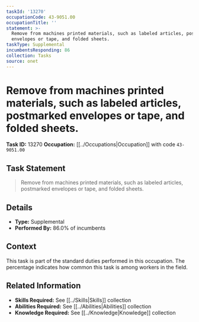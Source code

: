 ```yaml
---
taskId: '13270'
occupationCode: 43-9051.00
occupationTitle: ''
statement: >-
  Remove from machines printed materials, such as labeled articles, postmarked
  envelopes or tape, and folded sheets.
taskType: Supplemental
incumbentsResponding: 86
collection: Tasks
source: onet
---
```

# Remove from machines printed materials, such as labeled articles, postmarked envelopes or tape, and folded sheets.

**Task ID:** 13270
**Occupation:** [[../Occupations|Occupation]] with code `43-9051.00`

## Task Statement

> Remove from machines printed materials, such as labeled articles, postmarked envelopes or tape, and folded sheets.

## Details

- **Type:** Supplemental
- **Performed By:** 86.0% of incumbents

## Context

This task is part of the standard duties performed in this occupation. The percentage indicates how common this task is among workers in the field.

## Related Information

- **Skills Required:** See [[../Skills|Skills]] collection
- **Abilities Required:** See [[../Abilities|Abilities]] collection
- **Knowledge Required:** See [[../Knowledge|Knowledge]] collection

